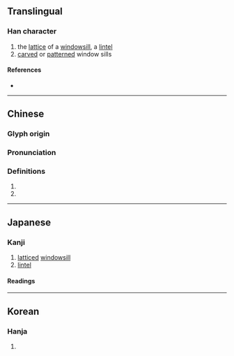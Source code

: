 {{also|棂}}
{{character info}}
==Translingual==

===Han character===
{{Han char|rn=75|rad=木|as=24|sn=28|four=41914|canj=DMBO|ids=⿰木靈}}

# the [[lattice]] of a [[windowsill]], a [[lintel]]
# [[carve]]d or [[pattern]]ed window sills

====References====
* {{Han ref|kx=0564.260|dkj=15985|dj=0953.310|hdz=21327.100|uh=6B1E|ud=27422|bh=F9BB|bd=63931}}

----

==Chinese==
{{zh-forms|s=棂}}

===Glyph origin===
{{Han etym}}

===Pronunciation===
{{zh-pron
|m=líng
|c=ling4
|mc=
|oc=y
|ma=
|cat=n
}}

===Definitions===
{{zh-hanzi}}

# {{rfdef|zh}}
# {{zh-alt-form|櫺}}

----

==Japanese==

===Kanji===
{{ja-kanji|grade=|rs=木24}}

# [[lattice]]d [[windowsill]]
# [[lintel]]

====Readings====
{{ja-readings
|goon=りょう<りやう
|kanon=れい
|toon=りん
|kun=れんじ
}}

----

==Korean==

===Hanja===
{{ko-hanja|hangeul=[[령]]>[[영]]|eumhun=|rv=ryeong>yeong|mr=ryŏng>yŏng|y=lyeng>yeng}}

# {{rfdef|ko|sort=木24}}